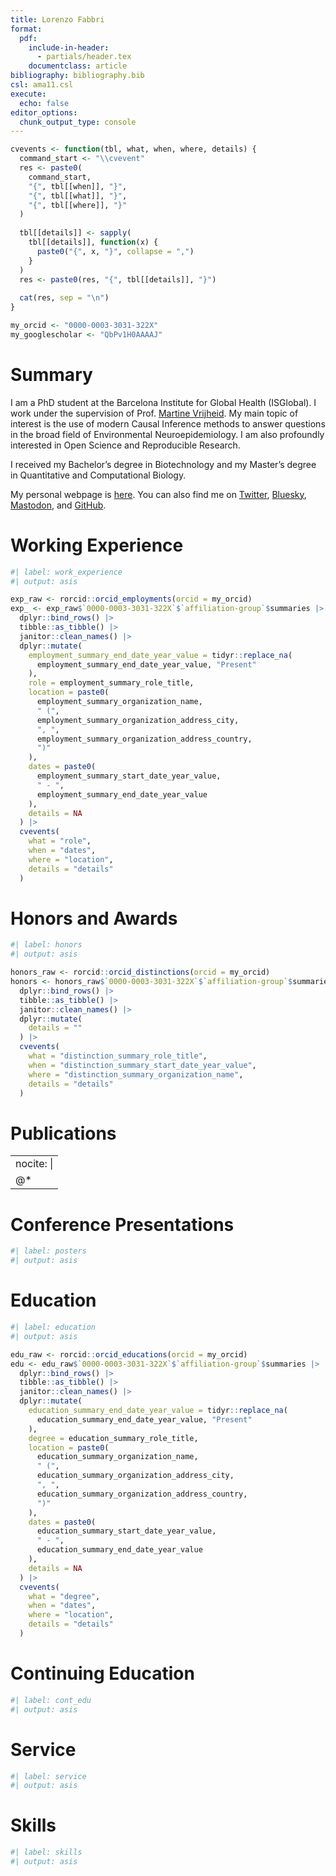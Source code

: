 ```yaml
---
title: Lorenzo Fabbri
format:
  pdf:
    include-in-header:
      - partials/header.tex
    documentclass: article
bibliography: bibliography.bib
csl: ama11.csl
execute:
  echo: false
editor_options:
  chunk_output_type: console
---
```


```r
cvevents <- function(tbl, what, when, where, details) {
  command_start <- "\\cvevent"
  res <- paste0(
    command_start,
    "{", tbl[[when]], "}",
    "{", tbl[[what]], "}",
    "{", tbl[[where]], "}"
  )
  
  tbl[[details]] <- sapply(
    tbl[[details]], function(x) {
      paste0("{", x, "}", collapse = ",")
    }
  )
  res <- paste0(res, "{", tbl[[details]], "}")
  
  cat(res, sep = "\n")
}
```

```r
my_orcid <- "0000-0003-3031-322X"
my_googlescholar <- "QbPv1H0AAAAJ"
```

# Summary

I am a PhD student at the Barcelona Institute for Global Health (ISGlobal).
I work under the supervision of Prof. [Martine Vrijheid](https://www.isglobal.org/en/our-team/-/profiles/18514).
My main topic of interest is the use of modern Causal Inference methods to answer questions in the broad field of Environmental Neuroepidemiology.
I am also profoundly interested in Open Science and Reproducible Research.

I received my Bachelor’s degree in Biotechnology and my Master’s degree in Quantitative and Computational Biology.

My personal webpage is [here](https://epilorenzofabbri.com). You can also find me on [Twitter](https://twitter.com/lorenzoF_SM), [Bluesky](https://bsky.app/profile/lorenzofepi.bsky.social), [Mastodon](https://fediscience.org/@lorenzoF), and [GitHub](https://github.com/lorenzoFabbri).

# Working Experience

```r
#| label: work_experience
#| output: asis

exp_raw <- rorcid::orcid_employments(orcid = my_orcid)
exp_ <- exp_raw$`0000-0003-3031-322X`$`affiliation-group`$summaries |>
  dplyr::bind_rows() |>
  tibble::as_tibble() |>
  janitor::clean_names() |>
  dplyr::mutate(
    employment_summary_end_date_year_value = tidyr::replace_na(
      employment_summary_end_date_year_value, "Present"
    ),
    role = employment_summary_role_title,
    location = paste0(
      employment_summary_organization_name,
      " (",
      employment_summary_organization_address_city,
      ", ",
      employment_summary_organization_address_country,
      ")"
    ),
    dates = paste0(
      employment_summary_start_date_year_value,
      " - ",
      employment_summary_end_date_year_value
    ),
    details = NA
  ) |>
  cvevents(
    what = "role",
    when = "dates",
    where = "location",
    details = "details"
  )
```

# Honors and Awards

```r
#| label: honors
#| output: asis

honors_raw <- rorcid::orcid_distinctions(orcid = my_orcid)
honors <- honors_raw$`0000-0003-3031-322X`$`affiliation-group`$summaries |>
  dplyr::bind_rows() |>
  tibble::as_tibble() |>
  janitor::clean_names() |>
  dplyr::mutate(
    details = ""
  ) |>
  cvevents(
    what = "distinction_summary_role_title",
    when = "distinction_summary_start_date_year_value",
    where = "distinction_summary_organization_name",
    details = "details"
  )
```

# Publications

---
nocite: |
  @*
---

::: {#refs}
:::

# Conference Presentations

```r
#| label: posters
#| output: asis
```

# Education

```r
#| label: education
#| output: asis

edu_raw <- rorcid::orcid_educations(orcid = my_orcid)
edu <- edu_raw$`0000-0003-3031-322X`$`affiliation-group`$summaries |>
  dplyr::bind_rows() |>
  tibble::as_tibble() |>
  janitor::clean_names() |>
  dplyr::mutate(
    education_summary_end_date_year_value = tidyr::replace_na(
      education_summary_end_date_year_value, "Present"
    ),
    degree = education_summary_role_title,
    location = paste0(
      education_summary_organization_name,
      " (",
      education_summary_organization_address_city,
      ", ",
      education_summary_organization_address_country,
      ")"
    ),
    dates = paste0(
      education_summary_start_date_year_value,
      " - ",
      education_summary_end_date_year_value
    ),
    details = NA
  ) |>
  cvevents(
    what = "degree",
    when = "dates",
    where = "location",
    details = "details"
  )
```

# Continuing Education

```r
#| label: cont_edu
#| output: asis
```

# Service

```r
#| label: service
#| output: asis
```

# Skills

```r
#| label: skills
#| output: asis
```
